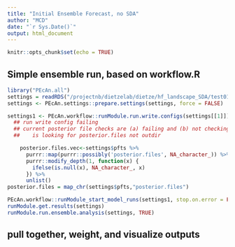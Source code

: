 ```yaml
---
title: "Initial Ensemble Forecast, no SDA"
author: "MCD"
date: "`r Sys.Date()`"
output: html_document
---
```


```r
knitr::opts_chunk$set(echo = TRUE)
```

## Simple ensemble run, based on workflow.R
```r
library("PEcAn.all")
settings = readRDS("/projectnb/dietzelab/dietze/hf_landscape_SDA/test01/pecan.RDS")
settings <- PEcAn.settings::prepare.settings(settings, force = FALSE)

settings1 <- PEcAn.workflow::runModule.run.write.configs(settings[[1]])
  ## run write config failing
  ## current posterior file checks are (a) failing and (b) not checking site_pft.csv
  ##    is looking for posterior.files not outdir

    posterior.files.vec<-settings$pfts %>%
      purrr::map(purrr::possibly('posterior.files', NA_character_)) %>%
      purrr::modify_depth(1, function(x) {
        ifelse(is.null(x), NA_character_, x)
      }) %>%
      unlist()
posterior.files = map_chr(settings$pfts,"posterior.files")

PEcAn.workflow::runModule_start_model_runs(settings1, stop.on.error = FALSE)
runModule.get.results(settings)
runModule.run.ensemble.analysis(settings, TRUE)
```

## pull together, weight, and visualize outputs
```r

```

